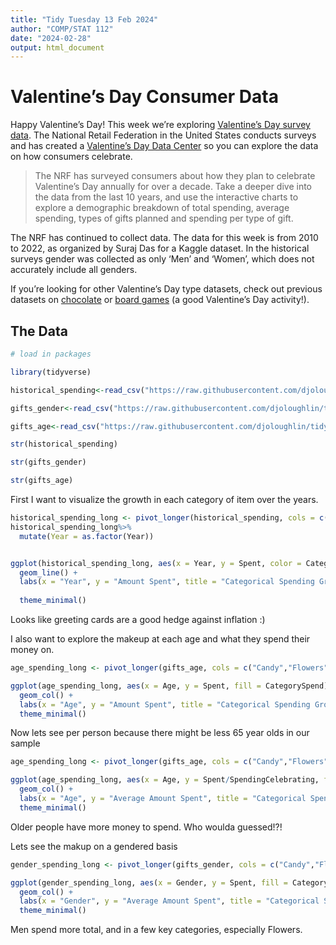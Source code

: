 ```yaml
---
title: "Tidy Tuesday 13 Feb 2024"
author: "COMP/STAT 112"
date: "2024-02-28"
output: html_document
---
```


# Valentine's Day Consumer Data

Happy Valentine's Day! This week we're exploring [Valentine's Day survey data](https://www.kaggle.com/datasets/infinator/happy-valentines-day-2022). The National Retail Federation in the United States conducts surveys and has created a [Valentine's Day Data Center](https://nrf.com/research-insights/holiday-data-and-trends/valentines-day/valentines-day-data-center) so you can explore the data on how consumers celebrate. 

> The NRF has surveyed consumers about how they plan to celebrate Valentine’s Day annually for over a decade. Take a deeper dive into the data from the last 10 years, and use the interactive charts to explore a demographic breakdown of total spending, average spending, types of gifts planned and spending per type of gift. 

The NRF has continued to collect data. The data for this week is from 2010 to 2022, as organized by Suraj Das for a Kaggle dataset. In the historical surveys gender was collected as only 'Men' and 'Women', which does not accurately include all genders. 

If you're looking for other Valentine's Day type datasets, check out previous datasets on [chocolate](https://github.com/rfordatascience/tidytuesday/tree/master/data/2022/2022-01-18) or [board games](https://github.com/rfordatascience/tidytuesday/tree/master/data/2022/2022-01-25) (a good Valentine's Day activity!).

## The Data

```r

# load in packages

library(tidyverse)

historical_spending<-read_csv("https://raw.githubusercontent.com/djoloughlin/tidytuesday2_13_2024/main/historical_spending")

gifts_gender<-read_csv("https://raw.githubusercontent.com/djoloughlin/tidytuesday2_13_2024/main/gifts_gender")

gifts_age<-read_csv("https://raw.githubusercontent.com/djoloughlin/tidytuesday2_13_2024/main/gifts_age")
```


```r

str(historical_spending)

str(gifts_gender)

str(gifts_age)

```

First I want to visualize the growth in each category of item over the years.
```r
historical_spending_long <- pivot_longer(historical_spending, cols = c("Candy","Flowers","Jewelry","GreetingCards","EveningOut","Clothing","GiftCards"), names_to = "CategorySpend", values_to = "Spent")
historical_spending_long%>%
  mutate(Year = as.factor(Year))


ggplot(historical_spending_long, aes(x = Year, y = Spent, color = CategorySpend)) +
  geom_line() +
  labs(x = "Year", y = "Amount Spent", title = "Categorical Spending Growth") +
  
  theme_minimal()


```

Looks like greeting cards are a good hedge against inflation :)

I also want to explore the makeup at each age and what they spend their money on.

```r
age_spending_long <- pivot_longer(gifts_age, cols = c("Candy","Flowers","Jewelry","GreetingCards","EveningOut","Clothing","GiftCards"), names_to = "CategorySpend", values_to = "Spent")

ggplot(age_spending_long, aes(x = Age, y = Spent, fill = CategorySpend)) +
  geom_col() +
  labs(x = "Age", y = "Amount Spent", title = "Categorical Spending Growth") +
  theme_minimal()
```

Now lets see per person because there might be less 65 year olds in our sample

```r
age_spending_long <- pivot_longer(gifts_age, cols = c("Candy","Flowers","Jewelry","GreetingCards","EveningOut","Clothing","GiftCards"), names_to = "CategorySpend", values_to = "Spent")

ggplot(age_spending_long, aes(x = Age, y = Spent/SpendingCelebrating, fill = CategorySpend)) +
  geom_col() +
  labs(x = "Age", y = "Average Amount Spent", title = "Categorical Spending Growth") +
  theme_minimal()
```
Older people have more money to spend. Who woulda guessed!?!

Lets see the makup on a gendered basis
```r
gender_spending_long <- pivot_longer(gifts_gender, cols = c("Candy","Flowers","Jewelry","GreetingCards","EveningOut","Clothing","GiftCards"), names_to = "CategorySpend", values_to = "Spent")

ggplot(gender_spending_long, aes(x = Gender, y = Spent, fill = CategorySpend)) +
  geom_col() +
  labs(x = "Gender", y = "Average Amount Spent", title = "Categorical Spending Growth") +
  theme_minimal()
```

Men spend more total, and in a few key categories, especially Flowers.